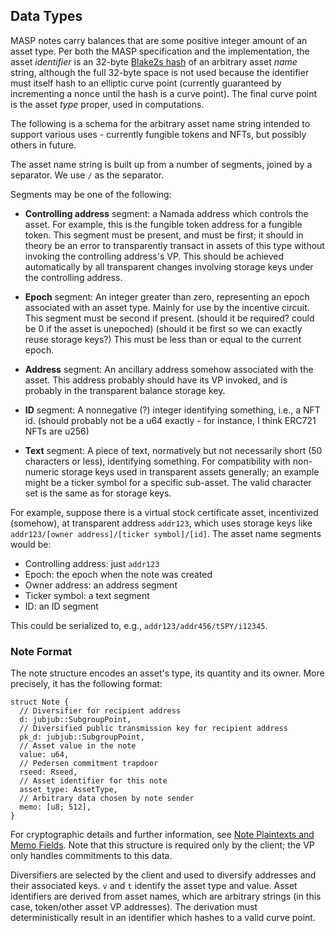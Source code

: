 ## Data Types

MASP notes carry balances that are some positive integer amount of an
asset type. Per both the MASP specification and the implementation, the
asset *identifier* is an 32-byte [Blake2s hash](https://www.blake2.net/) of an arbitrary asset
*name* string, although the full 32-byte space is not used because the
identifier must itself hash to an elliptic curve point (currently
guaranteed by incrementing a nonce until the hash is a curve point). The
final curve point is the asset *type* proper, used in computations.

The following is a schema for the arbitrary asset name string intended
to support various uses - currently fungible tokens and NFTs, but possibly
others in future.

The asset name string is built up from a number of segments, joined by a
separator. We use `/` as the separator.

Segments may be one of the following:

- **Controlling address** segment: a Namada address which controls the
  asset. For example, this is the fungible token address for a fungible
  token. This segment must be present, and must be first; it should in
  theory be an error to transparently transact in assets of this type
  without invoking the controlling address's VP. This should be achieved
  automatically by all transparent changes involving storage keys under
  the controlling address.

- **Epoch** segment: An integer greater than zero, representing an epoch
  associated with an asset type. Mainly for use by the incentive
  circuit. This segment must be second if present. (should it be
  required? could be 0 if the asset is unepoched) (should it be first so
  we can exactly reuse storage keys?) This must be less than or equal to
  the current epoch.

- **Address** segment: An ancillary address somehow associated with the
  asset. This address probably should have its VP invoked, and is
  probably in the transparent balance storage key.

- **ID** segment: A nonnegative (?) integer identifying something, i.e.,
  a NFT id. (should probably not be a u64 exactly - for instance, I
  think ERC721 NFTs are u256)

- **Text** segment: A piece of text, normatively but not necessarily
  short (50 characters or less), identifying something. For
  compatibility with non-numeric storage keys used in transparent assets
  generally; an example might be a ticker symbol for a specific
  sub-asset. The valid character set is the same as for storage keys.

For example, suppose there is a virtual stock certificate asset,
incentivized (somehow), at transparent address `addr123`, which uses
storage keys like `addr123/[owner address]/[ticker symbol]/[id]`. The
asset name segments would be:

- Controlling address: just `addr123`
- Epoch: the epoch when the note was created
- Owner address: an address segment
- Ticker symbol: a text segment
- ID: an ID segment

This could be serialized to, e.g., `addr123/addr456/tSPY/i12345`.

### Note Format
The note structure encodes an asset's type, its quantity and its owner.
More precisely, it has the following format:
```
struct Note {
  // Diversifier for recipient address
  d: jubjub::SubgroupPoint,
  // Diversified public transmission key for recipient address
  pk_d: jubjub::SubgroupPoint,
  // Asset value in the note
  value: u64,
  // Pedersen commitment trapdoor
  rseed: Rseed,
  // Asset identifier for this note
  asset_type: AssetType,
  // Arbitrary data chosen by note sender
  memo: [u8; 512],
}
```
For cryptographic details and further information, see
[Note Plaintexts and Memo Fields](https://zips.z.cash/protocol/protocol.pdf#noteptconcept).
Note that this structure is required only by the client; the VP only
handles commitments to this data.

Diversifiers are selected by the client and used to
diversify addresses and their associated keys. `v` and `t` identify the
asset type and value. Asset identifiers are derived from asset names,
which are arbitrary strings (in this case, token/other asset VP
addresses). The derivation must deterministically result in an
identifier which hashes to a valid curve point.



